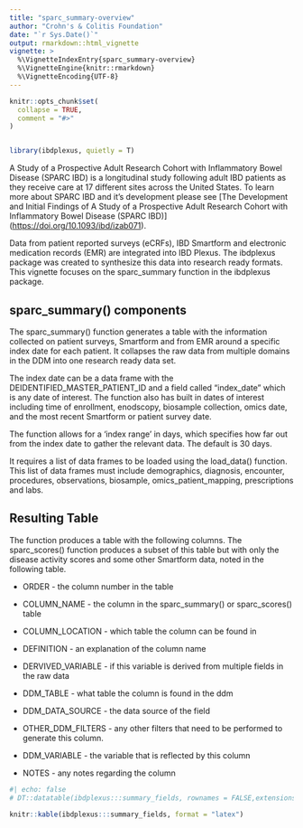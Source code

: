 ```yaml
---
title: "sparc_summary-overview"
author: "Crohn's & Colitis Foundation"
date: "`r Sys.Date()`"
output: rmarkdown::html_vignette
vignette: >
  %\VignetteIndexEntry{sparc_summary-overview}
  %\VignetteEngine{knitr::rmarkdown}
  %\VignetteEncoding{UTF-8}
---
```


```r


knitr::opts_chunk$set(
  collapse = TRUE,
  comment = "#>"
)


library(ibdplexus, quietly = T)
```

A Study of a Prospective Adult Research Cohort with Inflammatory Bowel Disease (SPARC IBD) is a longitudinal study following adult IBD patients as they receive care at 17 different sites across the United States. To learn more about SPARC IBD and it's development please see [The Development and Initial Findings of A Study of a Prospective Adult Research Cohort with Inflammatory Bowel Disease (SPARC IBD)] (<https://doi.org/10.1093/ibd/izab071>).

Data from patient reported surveys (eCRFs), IBD Smartform and electronic medication records (EMR) are integrated into IBD Plexus. The ibdplexus package was created to synthesize this data into research ready formats. This vignette focuses on the sparc_summary function in the ibdplexus package.

## sparc_summary() components

The sparc_summary() function generates a table with the information collected on patient surveys, Smartform and from EMR around a specific index date for each patient. It collapses the raw data from multiple domains in the DDM into one research ready data set.

The index date can be a data frame with the DEIDENTIFIED_MASTER_PATIENT_ID and a field called "index_date" which is any date of interest. The function also has built in dates of interest including time of enrollment, enodscopy, biosample collection, omics date, and the most recent Smartform or patient survey date.

The function allows for a 'index range' in days, which specifies how far out from the index date to gather the relevant data. The default is 30 days.

It requires a list of data frames to be loaded using the load_data() function. This list of data frames must include demographics, diagnosis, encounter, procedures, observations, biosample, omics_patient_mapping, prescriptions and labs.

## Resulting Table

The function produces a table with the following columns. The sparc_scores() function produces a subset of this table but with only the disease activity scores and some other Smartform data, noted in the following table.

-   ORDER - the column number in the table

-   COLUMN_NAME - the column in the sparc_summary() or sparc_scores() table

-   COLUMN_LOCATION - which table the column can be found in

-   DEFINITION - an explanation of the column name

-   DERVIVED_VARIABLE - if this variable is derived from multiple fields in the raw data

-   DDM_TABLE - what table the column is found in the ddm

-   DDM_DATA_SOURCE - the data source of the field

-   OTHER_DDM_FILTERS - any other filters that need to be performed to generate this column.

-   DDM_VARIABLE - the variable that is reflected by this column

-   NOTES - any notes regarding the column

```r
#| echo: false
# DT::datatable(ibdplexus:::summary_fields, rownames = FALSE,extensions = 'Buttons', options = list(dom = 'Bfrtip', buttons = c('copy', 'excel')))

knitr::kable(ibdplexus:::summary_fields, format = "latex")

```
